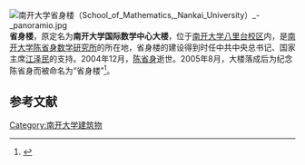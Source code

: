 {{coord|39.10011|117.16336|display=title}}
[[File:南开大学省身楼（School_of_Mathematics,_Nankai_University）_-_panoramio.jpg|thumb]]
'''省身楼'''，原定名为'''南开大学国际数学中心大楼'''，位于[[南开大学|南开大学]][[南开大学八里台校区|八里台校区]]内，是[[南开大学陈省身数学研究所|南开大学陈省身数学研究所]]的所在地，省身楼的建设得到时任中共中央总书记、国家主席[[江泽民|江泽民]]的支持。2004年12月，[[陈省身|陈省身]]逝世。2005年8月，大楼落成后为纪念陈省身而被命名为“省身楼”<ref>{{cite news|title=陈省身：“大师”二字这样写|url=http://news.xinhuanet.com/edu/2011-10/25/c_122193249_3.htm|accessdate=2016-07-11|agency=新华网|archive-date=2017-03-05|archive-url=https://web.archive.org/web/20170305062013/http://news.xinhuanet.com/edu/2011-10/25/c_122193249_3.htm|dead-url=no}}</ref>。

==参考文献==
{{reflist}}

{{南开大学}}
[[Category:南开大学建筑物|Category:南开大学建筑物]]